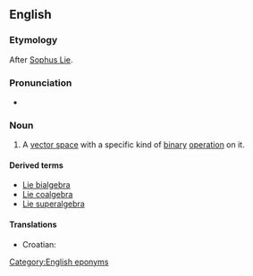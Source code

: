 {{wikipedia}}
==English==
===Etymology===
After [[w:Sophus Lie|Sophus Lie]].[[Category:English eponyms]]
===Pronunciation===
*{{IPA|li.ældʒɨbɹə}}
===Noun===
{{en-noun}}
# {{mathematics}} A [[vector space]] with a specific kind of [[binary]] [[operation]] on it.

====Derived terms====
*[[Lie bialgebra]]
*[[Lie coalgebra]]
*[[Lie superalgebra]]

====Translations====
{{trans-top|vector space}}
*Croatian: {{t-|hr|Liejeva algebra|f}}
{{trans-mid}}
{{trans-bottom}}